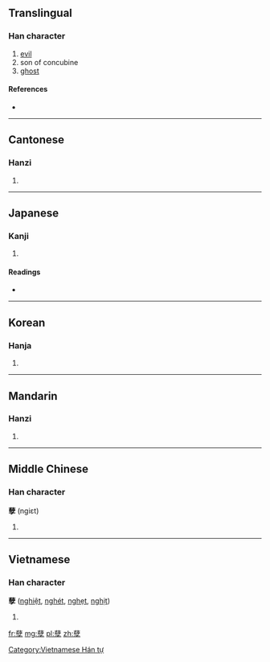 {{also|孼}}
==Translingual==

===Han character===
{{Han char|rn=39|rad=子|as=17|sn=20|four=4440<sub>7</sub>|canj=廿十弓木 (TJND)}}

# [[evil]]
# son of concubine
# [[ghost]]

====References====
* {{Han ref|kx=0281.060|dkj=07047|dj=0551.060|hdz=21020.070|uh=5B7D|ud=23421|bh=C45E|bd=50270}}

----

==Cantonese==

===Hanzi===
{{yue-hanzi|jyut=|y=yit6}}

# {{defn|Cantonese|sort=子17}}

----

==Japanese==

===Kanji===
{{ja-kanji|grade=|rs=子17}}

# {{defn|Japanese|sort=子17}}

====Readings====
* {{ja-readings|on=[[げつ]] (getsu), [[げち]] (gechi)|kun=[[わきばら]] (wakibara)}}

----

==Korean==

===Hanja===
{{ko-hanja|hangeul=얼|rv=eol|mr=ŏl}}

# {{defn|Korean|sort=子17}}

----

==Mandarin==

===Hanzi===
{{cmn-hanzi|pin=[[niè]] ([[nie4]])|wg=nieh<sup>4</sup>}}

# {{defn|Mandarin|sort=子17}}

----

==Middle Chinese==

===Han character===
'''孽''' (ngiɛt)

# {{defn|Middle Chinese}}

----

==Vietnamese==

===Han character===
'''孽''' ([[nghiệt]], [[nghét]], [[nghẹt]], [[nghịt]])

# {{defn|Vietnamese}}

[[Category:Vietnamese Hán tự]]

[[fr:孽]]
[[mg:孽]]
[[pl:孽]]
[[zh:孽]]